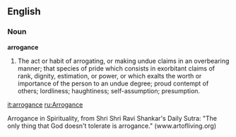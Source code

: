 ==English==

===Noun===

'''arrogance'''

#The act or habit of arrogating, or making undue claims in an overbearing manner; that species of pride which consists in exorbitant claims of rank, dignity, estimation, or power, or which exalts the worth or importance of the person to an undue degree; proud contempt of others; lordliness; haughtiness; self-assumption; presumption.

[[it:arrogance]]
[[ru:Arrogance]]

Arrogance in Spirituality, from Shri Shri Ravi Shankar's Daily Sutra:
"The only thing that God doesn't tolerate is arrogance." (www.artofliving.org)